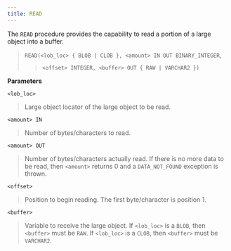 ```yaml
---
title: READ
---
```


The `READ` procedure provides the capability to read a portion of a large object into a buffer.

> `READ(<lob_loc> { BLOB | CLOB }, <amount> IN OUT BINARY_INTEGER`,
> 
> > `<offset> INTEGER, <buffer> OUT { RAW | VARCHAR2 })`

**Parameters**

`<lob_loc>`

> Large object locator of the large object to be read.

`<amount> IN`

> Number of bytes/characters to read.

`<amount> OUT`

> Number of bytes/characters actually read. If there is no more data to be read, then `<amount>` returns 0 and a `DATA_NOT_FOUND` exception is thrown.

`<offset>`

> Position to begin reading. The first byte/character is position 1.

`<buffer>`

> Variable to receive the large object. If `<lob_loc>` is a `BLOB`, then `<buffer>` must be `RAW`. If `<lob_loc>` is a `CLOB`, then `<buffer>` must be `VARCHAR2`.
